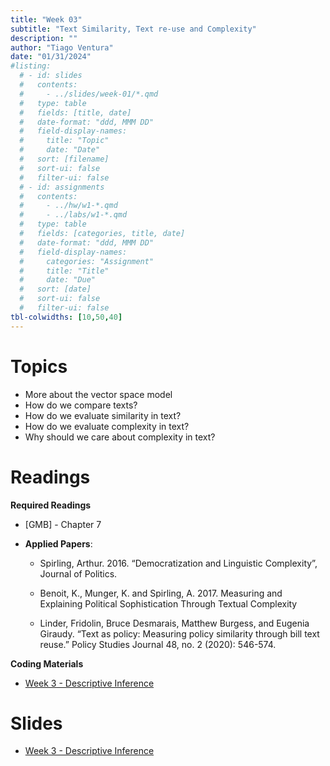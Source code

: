 ```yaml
---
title: "Week 03"
subtitle: "Text Similarity, Text re-use and Complexity"
description: ""
author: "Tiago Ventura"
date: "01/31/2024"
#listing:
  # - id: slides
  #   contents:
  #     - ../slides/week-01/*.qmd
  #   type: table
  #   fields: [title, date]
  #   date-format: "ddd, MMM DD"
  #   field-display-names:
  #     title: "Topic"
  #     date: "Date"
  #   sort: [filename]
  #   sort-ui: false
  #   filter-ui: false
  # - id: assignments
  #   contents:
  #     - ../hw/w1-*.qmd
  #     - ../labs/w1-*.qmd
  #   type: table
  #   fields: [categories, title, date]
  #   date-format: "ddd, MMM DD"
  #   field-display-names:
  #     categories: "Assignment"
  #     title: "Title"
  #     date: "Due"
  #   sort: [date]
  #   sort-ui: false
  #   filter-ui: false
tbl-colwidths: [10,50,40]
---
```


# Topics

-   More about the vector space model
-   How do we compare texts?
-   How do we evaluate similarity in text?
-   How do we evaluate complexity in text?
-   Why should we care about complexity in text?

# Readings

**Required Readings**

-   \[GMB\] - Chapter 7

-   **Applied Papers**:

    -   Spirling, Arthur. 2016. "Democratization and Linguistic Complexity", Journal of Politics.

    -   Benoit, K., Munger, K. and Spirling, A. 2017. Measuring and Explaining Political Sophistication Through Textual Complexity

    -   Linder, Fridolin, Bruce Desmarais, Matthew Burgess, and Eugenia Giraudy. "Text as policy: Measuring policy similarity through bill text reuse." Policy Studies Journal 48, no. 2 (2020): 546-574.

**Coding Materials**

-   <a href="/code/week3_descriptive_inference.R" download> Week 3 - Descriptive Inference </a>

# Slides

-   [Week 3 - Descriptive Inference](/slides/week_03.html)
